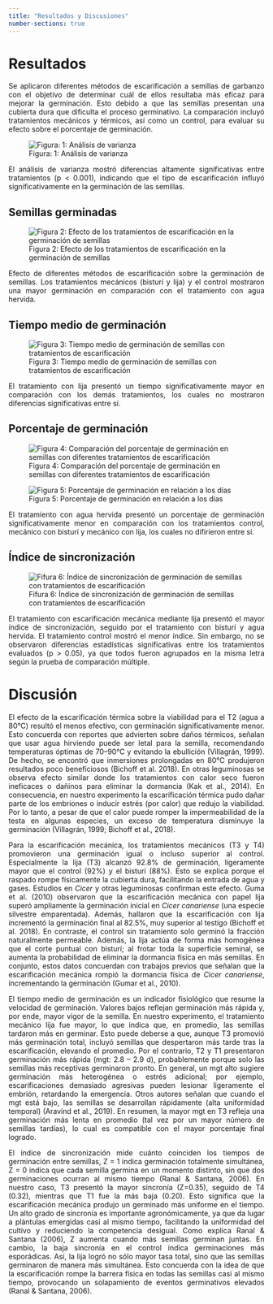 ---
title: "Resultados y Discusiones"
number-sections: true
---

# Resultados

<p align="justify">
Se aplicaron diferentes métodos de escarificación a semillas de garbanzo con el objetivo de determinar cuál de ellos resultaba más eficaz para mejorar la germinación. Esto debido a que las semillas presentan una cubierta dura que dificulta el proceso germinativo. La comparación incluyó tratamientos mecánicos y térmicos, así como un control, para evaluar su efecto sobre el porcentaje de germinación.
</p>

![Figura: 1: Análisis de varianza](images/Tabla.jpeg){fig-alt="El análisis de varianza mostró diferencias altamente significativas entre tratamientos (p < 0.001), indicando que el tipo de escarificación influyó significativamente en la germinación de las semillas." fig-align="center"}

<p align="justify">
El análisis de varianza mostró diferencias altamente significativas entre tratamientos (p \< 0.001), indicando que el tipo de escarificación influyó significativamente en la germinación de las semillas.
</p>

## Semillas germinadas

![Figura 2: Efecto de los tratamientos de escarificación en la germinación de semillas](images/GRS.jpeg){fig-align="center"}

<p align="justify">
Efecto de diferentes métodos de escarificación sobre la germinación de semillas. Los tratamientos mecánicos (bisturí y lija) y el control mostraron una mayor germinación en comparación con el tratamiento con agua hervida.
</p>

## Tiempo medio de germinación

![Figura 3: Tiempo medio de germinación de semillas con tratamientos de escarificación](images/mgt.jpeg){fig-align="center"}

<p align="justify">
El tratamiento con lija presentó un tiempo significativamente mayor en comparación con los demás tratamientos, los cuales no mostraron diferencias significativas entre sí.
</p>

## Porcentaje de germinación

![Figura 4: Comparación del porcentaje de germinación en semillas con diferentes tratamientos de escarificación](images/Procentaje_ger.jpeg){fig-align="center"}

![Figura 5: Porcentaje de germinación en relación a los días](images/por_germinacion.jpeg){fig-align="center"}

<p align="justify">
El tratamiento con agua hervida presentó un porcentaje de germinación significativamente menor en comparación con los tratamientos control, mecánico con bisturí y mecánico con lija, los cuales no difirieron entre sí.
</p>

## Índice de sincronización

![Fifura 6: Índice de sincronización de germinación de semillas con tratamientos de escarificación](images/syn.jpeg){fig-align="center"}

<p align="justify">
El tratamiento con escarificación mecánica mediante lija presentó el mayor índice de sincronización, seguido por el tratamiento con bisturí y agua hervida. El tratamiento control mostró el menor índice. Sin embargo, no se observaron diferencias estadísticas significativas entre los tratamientos evaluados (p \> 0.05), ya que todos fueron agrupados en la misma letra según la prueba de comparación múltiple.
</p>

# Discusión

<p align="justify">
  El efecto de la escarificación térmica sobre la viabilidad para el T2 (agua a 80°C) resultó el menos efectivo, con germinación significativamente menor. Esto concuerda con reportes que advierten sobre daños térmicos, señalan que usar agua hirviendo puede ser letal para la semilla, recomendando temperaturas óptimas de 70–90°C y evitando la ebullición (Villagrán, 1999). De hecho, se encontró que inmersiones prolongadas en 80°C produjeron resultados poco beneficiosos (Bichoff et al. 2018). En otras leguminosas se observa efecto similar donde los tratamientos con calor seco fueron ineficaces o dañinos para eliminar la dormancia (Kak et al., 2014). En consecuencia, en nuestro experimento la escarificación térmica pudo dañar parte de los embriones o inducir estrés (por calor) que redujo la viabilidad. Por lo tanto, a pesar de que el calor puede romper la impermeabilidad de la testa en algunas especies, un exceso de temperatura disminuye la germinación (Villagrán, 1999; Bichoff et al., 2018).
</p>

<p align="justify">
  Para la escarificación mecánica, los tratamientos mecánicos (T3 y T4) promovieron una germinación igual o incluso superior al control. Especialmente la lija (T3) alcanzó 92.8% de germinación, ligeramente mayor que el control (92%) y el bisturí (88%). Esto se explica porque el raspado rompe físicamente la cubierta dura, facilitando la entrada de agua y gases. Estudios en *Cicer* y otras leguminosas confirman este efecto. Guma et al. (2010) observaron que la escarificación mecánica con papel lija superó ampliamente la germinación inicial en *Cicer canariense* (una especie silvestre emparentada). Además, hallaron que la escarificación con lija incrementó la germinación final al 82.5%, muy superior al testigo (Bichoff et al. 2018). En contraste, el control sin tratamiento solo germinó la fracción naturalmente permeable. Además, la lija actúa de forma más homogénea que el corte puntual con bisturí; al frotar toda la superficie seminal, se aumenta la probabilidad de eliminar la dormancia física en más semillas. En conjunto, estos datos concuerdan con trabajos previos que señalan que la escarificación mecánica rompió la dormancia física de *Cicer canariense*, incrementando la germinación (Gumar et al., 2010).
</p>

<p align="justify">
  El tiempo medio de germinación es un indicador fisiológico que resume la velocidad de germinación. Valores bajos reflejan germinación más rápida y, por ende, mayor vigor de la semilla. En nuestro experimento, el tratamiento mecánico lija fue mayor, lo que indica que, en promedio, las semillas tardaron más en germinar. Esto puede deberse a que, aunque T3 promovió más germinación total, incluyó semillas que despertaron más tarde tras la escarificación, elevando el promedio. Por el contrario, T2 y T1 presentaron germinación más rápida (mgt: 2.8 – 2.9 d), probablemente porque solo las semillas más receptivas germinaron pronto. En general, un mgt alto sugiere germinación más heterogénea o estrés adicional; por ejemplo, escarificaciones demasiado agresivas pueden lesionar ligeramente el embrión, retardando la emergencia. Otros autores señalan que cuando el mgt está bajo, las semillas se desarrollan rápidamente (alta uniformidad temporal) (Aravind et al., 2019). En resumen, la mayor mgt en T3 refleja una germinación más lenta en promedio (tal vez por un mayor número de semillas tardías), lo cual es compatible con el mayor porcentaje final logrado.
</p>

<p align="justify">
  El índice de sincronización mide cuánto coinciden los tiempos de germinación entre semillas, Z = 1 indica germinación totalmente simultánea, Z = 0 indica que cada semilla germina en un momento distinto, sin que dos germinaciones ocurran al mismo tiempo (Ranal & Santana, 2006). En nuestro caso, T3 presentó la mayor sincronía (Z=0.35), seguido de T4 (0.32), mientras que T1 fue la más baja (0.20). Esto significa que la escarificación mecánica produjo un germinado más uniforme en el tiempo. Un alto grado de sincronía es importante agronómicamente, ya que da lugar a plántulas emergidas casi al mismo tiempo, facilitando la uniformidad del cultivo y reduciendo la competencia desigual. Como explica Ranal & Santana (2006), Z aumenta cuando más semillas germinan juntas. En cambio, la baja sincronía en el control indica germinaciones más esporádicas. Así, la lija logró no sólo mayor tasa total, sino que las semillas germinaron de manera más simultánea. Esto concuerda con la idea de que la escarificación rompe la barrera física en todas las semillas casi al mismo tiempo, provocando un solapamiento de eventos germinativos elevados (Ranal & Santana, 2006).
</p>
